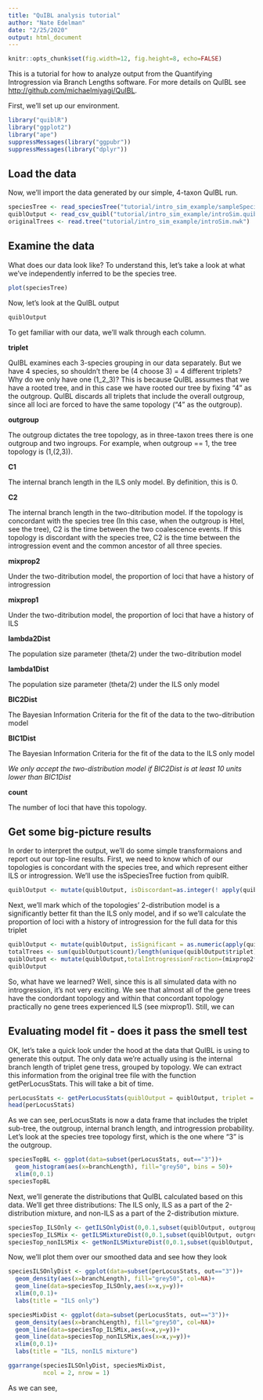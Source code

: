 ```yaml
---
title: "QuIBL analysis tutorial"
author: "Nate Edelman"
date: "2/25/2020"
output: html_document
---
```


```r
knitr::opts_chunk$set(fig.width=12, fig.height=8, echo=FALSE)
```

This is a tutorial for how to analyze output from the Quantifying Introgression via Branch Lengths software. For more details on QuIBL see <http://github.com/michaelmiyagi/QuIBL>.

First, we'll set up our environment. 
```r
library("quiblR")
library("ggplot2")
library("ape")
suppressMessages(library("ggpubr"))
suppressMessages(library("dplyr"))

```

## Load the data

Now, we'll import the data generated by our simple, 4-taxon QuIBL run.

```r
speciesTree <- read_speciesTree("tutorial/intro_sim_example/sampleSpeciesTree.nwk")
quiblOutput <- read_csv_quibl("tutorial/intro_sim_example/introSim.quibl")
originalTrees <- read.tree("tutorial/intro_sim_example/introSim.nwk")
```

## Examine the data

What does our data look like? To understand this, let's take a look at what we've independently inferred to be the species tree.

```r
plot(speciesTree)
```

Now, let's look at the QuIBL output

```r
quiblOutput
```

To get familiar with our data, we'll walk through each column.

**triplet**

QuIBL examines each 3-species grouping in our data separately. But we have 4 species, so shouldn't there be (4 choose 3) = 4 different triplets? Why do we only have one (1_2_3)? This is because QuIBL assumes that we have a rooted tree, and in this case we have rooted our tree by fixing "4" as the outgroup. QuIBL discards all triplets that include the overall outgroup, since all loci are forced to have the same topology ("4" as the outgroup).

**outgroup**

The outgroup dictates the tree topology, as in three-taxon trees there is one outgroup and two ingroups. For example, when outgroup == 1, the tree topology is (1,(2,3)).

**C1**

The internal branch length in the ILS only model. By definition, this is 0.

**C2**

The internal branch length in the two-ditribution model. If the topology is concordant with the species tree (In this case, when the outgroup is Htel, see the tree), C2 is the time between the two coalescence events. If this topology is discordant with the species tree, C2 is the time between the introgression event and the common ancestor of all three species.

**mixprop2**

Under the two-ditribution model, the proportion of loci that have a history of introgression 

**mixprop1**

Under the two-ditribution model, the proportion of loci that have a history of ILS 

**lambda2Dist**

The population size parameter (theta/2) under the two-ditribution model

**lambda1Dist**

The population size parameter (theta/2) under the ILS only model

**BIC2Dist**

The Bayesian Information Criteria for the fit of the data to the two-ditribution model

**BIC1Dist**

The Bayesian Information Criteria for the fit of the data to the ILS only model

*We only accept the two-distribution model if BIC2Dist is at least 10 units lower than BIC1Dist*

**count**

The number of loci that have this topology. 

## Get some big-picture results

In order to interpret the output, we'll do some simple transformaions and report out our top-line results. First, we need to know which of our topologies is concordant with the species tree, and which represent either ILS or introgression. We'll use the isSpeciesTree fuction from quiblR.

```r
quiblOutput <- mutate(quiblOutput, isDiscordant=as.integer(! apply(quiblOutput, 1, isSpeciesTree, sTree=speciesTree)))
```

Next, we'll mark which of the topologies' 2-distribution model is a significantly better fit than the ILS only model, and if so we'll calculate the proportion of loci with a history of introgression for the full data for this triplet

```r
quiblOutput <- mutate(quiblOutput, isSignificant = as.numeric(apply(quiblOutput, 1, testSignificance, threshold=10)))
totalTrees <- sum(quiblOutput$count)/length(unique(quiblOutput$triplet))
quiblOutput <- mutate(quiblOutput,totalIntrogressionFraction=(mixprop2*count*isDiscordant*isSignificant)/totalTrees)
quiblOutput
```

So, what have we learned? Well, since this is all simulated data with no introgression, it's not very exciting. We see that almost all of the gene trees have the condordant topology and within that concordant topology practically no gene trees experienced ILS (see mixprop1). Still, we can 

## Evaluating model fit - does it pass the smell test

OK, let's take a quick look under the hood at the data that QuIBL is using to generate this output. The only data we're actually using is the internal branch length of triplet gene tress, grouped by topology. We can extract this information from the original tree file with the function getPerLocusStats. This will take a bit of time.

```r
perLocusStats <- getPerLocusStats(quiblOutput = quiblOutput, triplet = "1_2_3", treeList = originalTrees, overallOut="4")
head(perLocusStats)
```

As we can see, perLocusStats is now a data frame that includes the triplet sub-tree, the outgroup, internal branch length, and introgression probability. Let's look at the species tree topology first, which is the one where "3" is the outgroup.

```r
speciesTopBL <- ggplot(data=subset(perLocusStats, out=="3"))+
  geom_histogram(aes(x=branchLength), fill="grey50", bins = 50)+
  xlim(0,0.1)
speciesTopBL
```
Next, we'll generate the distributions that QuIBL calculated based on this data. We'll get three distributions: The ILS only, ILS as a part of the 2-distribution mixture, and non-ILS as a part of the 2-distribution mixture.

```r
speciesTop_ILSOnly <- getILSOnlyDist(0,0.1,subset(quiblOutput, outgroup=="3"))
speciesTop_ILSMix <- getILSMixtureDist(0,0.1,subset(quiblOutput, outgroup=="3"))
speciesTop_nonILSMix <- getNonILSMixtureDist(0,0.1,subset(quiblOutput, outgroup=="3"))
```

Now, we'll plot them over our smoothed data and see how they look

```r
speciesILSOnlyDist <- ggplot(data=subset(perLocusStats, out=="3"))+
  geom_density(aes(x=branchLength), fill="grey50", col=NA)+
  geom_line(data=speciesTop_ILSOnly,aes(x=x,y=y))+
  xlim(0,0.1)+
  labs(title = "ILS only")

speciesMixDist <- ggplot(data=subset(perLocusStats, out=="3"))+
  geom_density(aes(x=branchLength), fill="grey50", col=NA)+
  geom_line(data=speciesTop_ILSMix,aes(x=x,y=y))+
  geom_line(data=speciesTop_nonILSMix,aes(x=x,y=y))+
  xlim(0,0.1)+
  labs(title = "ILS, nonILS mixture")

ggarrange(speciesILSOnlyDist, speciesMixDist,
          ncol = 2, nrow = 1)

```

As we can see, 

